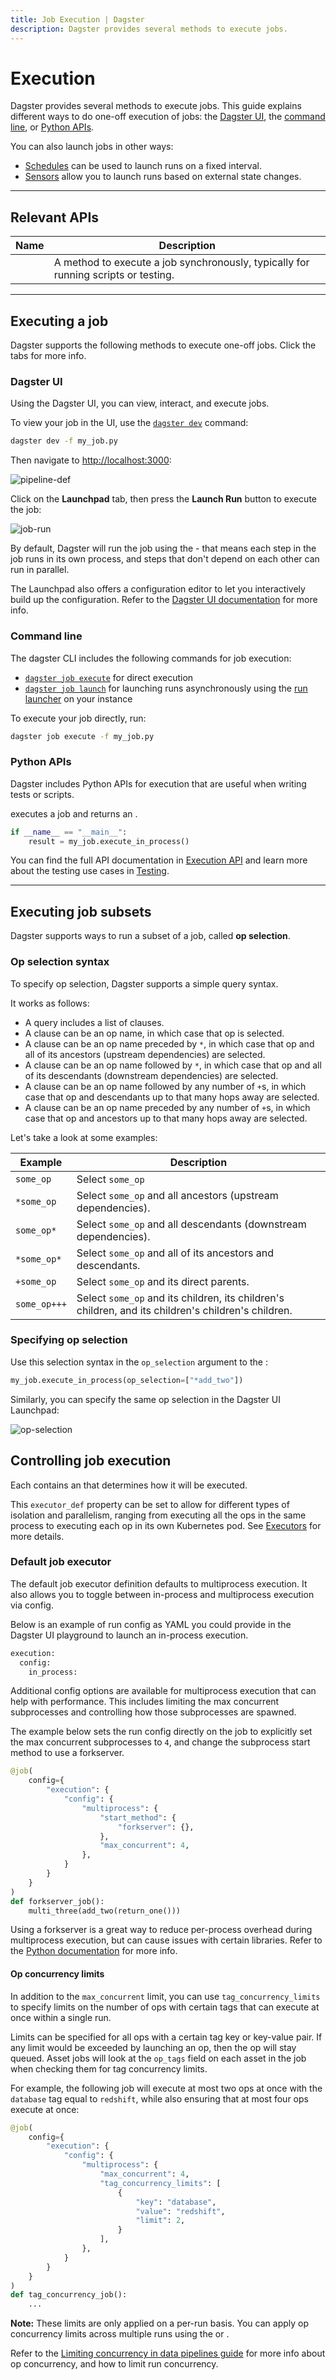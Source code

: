 ```yaml
---
title: Job Execution | Dagster
description: Dagster provides several methods to execute jobs.
---
```


# Execution

Dagster provides several methods to execute jobs. This guide explains different ways to do one-off execution of jobs: the [Dagster UI](#dagster-ui), the [command line](#command-line), or [Python APIs](#python-apis).

You can also launch jobs in other ways:

- [Schedules](/concepts/partitions-schedules-sensors/schedules) can be used to launch runs on a fixed interval.
- [Sensors](/concepts/partitions-schedules-sensors/sensors) allow you to launch runs based on external state changes.

---

## Relevant APIs

| Name                                                            | Description                                                                        |
| --------------------------------------------------------------- | ---------------------------------------------------------------------------------- |
| <PyObject object="JobDefinition" method="execute_in_process" /> | A method to execute a job synchronously, typically for running scripts or testing. |

---

## Executing a job

Dagster supports the following methods to execute one-off jobs. Click the tabs for more info.

<TabGroup>
<TabItem name="Dagster UI">

### Dagster UI

Using the Dagster UI, you can view, interact, and execute jobs.

To view your job in the UI, use the [`dagster dev`](/\_apidocs/cli#dagster-dev) command:

```bash
dagster dev -f my_job.py
```

Then navigate to <http://localhost:3000>:

<Image
alt="pipeline-def"
src="/images/concepts/solids-pipelines/pipeline-def.png"
width={3808}
height={2414}
/>

Click on the **Launchpad** tab, then press the **Launch Run** button to execute the job:

<Image
alt="job-run"
src="/images/concepts/solids-pipelines/pipeline-run.png"
width={3808}
height={2414}
/>

By default, Dagster will run the job using the <PyObject module="dagster" object="multiprocess_executor" /> - that means each step in the job runs in its own process, and steps that don't depend on each other can run in parallel.

The Launchpad also offers a configuration editor to let you interactively build up the configuration. Refer to the [Dagster UI documentation](/concepts/dagit/dagit#launchpad-tab) for more info.

</TabItem>
<TabItem name="Command line">

### Command line

The dagster CLI includes the following commands for job execution:

- [`dagster job execute`](/\_apidocs/cli#dagster-pipeline-execute) for direct execution
- [`dagster job launch`](https://docs.dagster.io/\_apidocs/cli#dagster-pipeline-launch) for launching runs asynchronously using the [run launcher](/deployment/run-launcher) on your instance

To execute your job directly, run:

```bash
dagster job execute -f my_job.py
```

</TabItem>
<TabItem name="Python">

### Python APIs

Dagster includes Python APIs for execution that are useful when writing tests or scripts.

<PyObject object="JobDefinition" method="execute_in_process" /> executes a job and
returns an <PyObject object="ExecuteInProcessResult" />.

```python file=/concepts/ops_jobs_graphs/job_execution.py startafter=start_execute_marker endbefore=end_execute_marker
if __name__ == "__main__":
    result = my_job.execute_in_process()
```

You can find the full API documentation in [Execution API](/\_apidocs/execution) and learn more about the testing use cases in [Testing](/concepts/testing).

</TabItem>
</TabGroup>

---

## Executing job subsets

Dagster supports ways to run a subset of a job, called **op selection**.

### Op selection syntax

To specify op selection, Dagster supports a simple query syntax.

It works as follows:

- A query includes a list of clauses.
- A clause can be an op name, in which case that op is selected.
- A clause can be an op name preceded by `*`, in which case that op and all of its ancestors (upstream dependencies) are selected.
- A clause can be an op name followed by `*`, in which case that op and all of its descendants (downstream dependencies) are selected.
- A clause can be an op name followed by any number of `+`s, in which case that op and descendants up to that many hops away are selected.
- A clause can be an op name preceded by any number of `+`s, in which case that op and ancestors up to that many hops away are selected.

Let's take a look at some examples:

| Example      | Description                                                                                         |
| ------------ | --------------------------------------------------------------------------------------------------- |
| `some_op`    | Select `some_op`                                                                                    |
| `*some_op`   | Select `some_op` and all ancestors (upstream dependencies).                                         |
| `some_op*`   | Select `some_op` and all descendants (downstream dependencies).                                     |
| `*some_op*`  | Select `some_op` and all of its ancestors and descendants.                                          |
| `+some_op`   | Select `some_op` and its direct parents.                                                            |
| `some_op+++` | Select `some_op` and its children, its children's children, and its children's children's children. |

### Specifying op selection

Use this selection syntax in the `op_selection` argument to the <PyObject object="JobDefinition" method="execute_in_process" />:

```python file=/concepts/ops_jobs_graphs/job_execution.py startafter=start_solid_selection_marker endbefore=end_solid_selection_marker
my_job.execute_in_process(op_selection=["*add_two"])
```

Similarly, you can specify the same op selection in the Dagster UI Launchpad:

<Image
alt="op-selection"
src="/images/concepts/solids-pipelines/solid-selection.png"
width={3808}
height={2414}
/>

## Controlling job execution

Each <PyObject object="JobDefinition" /> contains an <PyObject object="ExecutorDefinition" /> that determines how it will be executed.

This `executor_def` property can be set to allow for different types of isolation and parallelism, ranging from executing all the ops in the same process to executing each op in its own Kubernetes pod. See [Executors](/deployment/executors) for more details.

### Default job executor

The default job executor definition defaults to multiprocess execution. It also allows you to toggle between in-process and multiprocess execution via config.

Below is an example of run config as YAML you could provide in the Dagster UI playground to launch an in-process execution.

```python file=/concepts/ops_jobs_graphs/job_execution.py startafter=start_ip_yaml endbefore=end_ip_yaml
execution:
  config:
    in_process:
```

Additional config options are available for multiprocess execution that can help with performance. This includes limiting the max concurrent subprocesses and controlling how those subprocesses are spawned.

The example below sets the run config directly on the job to explicitly set the max concurrent subprocesses to `4`, and change the subprocess start method to use a forkserver.

```python file=/concepts/ops_jobs_graphs/job_execution.py startafter=start_mp_cfg endbefore=end_mp_cfg
@job(
    config={
        "execution": {
            "config": {
                "multiprocess": {
                    "start_method": {
                        "forkserver": {},
                    },
                    "max_concurrent": 4,
                },
            }
        }
    }
)
def forkserver_job():
    multi_three(add_two(return_one()))
```

Using a forkserver is a great way to reduce per-process overhead during multiprocess execution, but can cause issues with certain libraries. Refer to the [Python documentation](https://docs.python.org/3/library/multiprocessing.html#contexts-and-start-methods) for more info.

#### Op concurrency limits

In addition to the `max_concurrent` limit, you can use `tag_concurrency_limits` to specify limits on the number of ops with certain tags that can execute at once within a single run.

Limits can be specified for all ops with a certain tag key or key-value pair. If any limit would be exceeded by launching an op, then the op will stay queued. Asset jobs will look at the `op_tags` field on each asset in the job when checking them for tag concurrency limits.

For example, the following job will execute at most two ops at once with the `database` tag equal to `redshift`, while also ensuring that at most four ops execute at once:

```python file=/concepts/ops_jobs_graphs/job_execution.py startafter=start_tag_concurrency endbefore=end_tag_concurrency
@job(
    config={
        "execution": {
            "config": {
                "multiprocess": {
                    "max_concurrent": 4,
                    "tag_concurrency_limits": [
                        {
                            "key": "database",
                            "value": "redshift",
                            "limit": 2,
                        }
                    ],
                },
            }
        }
    }
)
def tag_concurrency_job():
    ...
```

**Note:** These limits are only applied on a per-run basis. You can apply op concurrency limits across multiple runs using the <PyObject module="dagster_celery" object="celery_executor" /> or <PyObject module="dagster_celery_k8s" object="celery_k8s_job_executor" />.

Refer to the [Limiting concurrency in data pipelines guide](/guides/limiting-concurrency-in-data-pipelines) for more info about op concurrency, and how to limit run concurrency.
